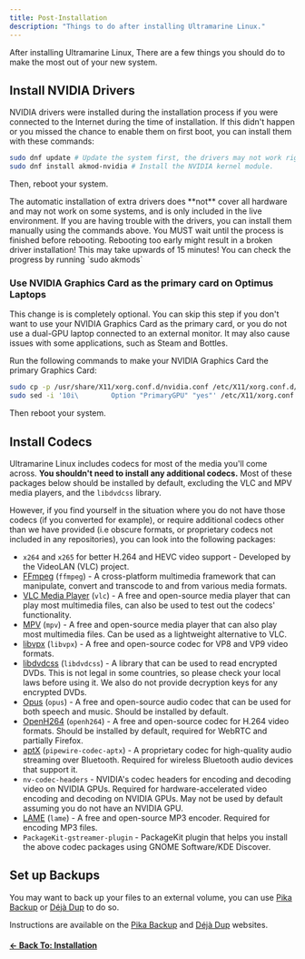 ```yaml
---
title: Post-Installation
description: "Things to do after installing Ultramarine Linux."
---
```



After installing Ultramarine Linux, There are a few things you should do to make the most out of your new system.

## Install NVIDIA Drivers

NVIDIA drivers were installed during the installation process
if you were connected to the Internet during the time of installation.
If this didn't happen or you missed the chance to enable them on first boot, you can install them with these commands:

```bash
sudo dnf update # Update the system first, the drivers may not work right if you don't.
sudo dnf install akmod-nvidia # Install the NVIDIA kernel module.
```

Then, reboot your system.


<Alert type="info">
  The automatic installation of extra drivers does **not** cover all hardware and may not work on some systems, and is only included
  in the live environment. If you are having trouble with the drivers, you can install them manually
  using the commands above. 
</Alert>

<Alert type="warning">
  You MUST wait until the process is finished before rebooting. Rebooting too
  early might result in a broken driver installation! This may take upwards of 15
  minutes! You can check the progress by running `sudo akmods`
</Alert>

### Use NVIDIA Graphics Card as the primary card on Optimus Laptops

This change is is completely optional. You can skip this step if you don't
want to use your NVIDIA Graphics Card as the primary card, or you do not use a
dual-GPU laptop connected to an external monitor. It may also cause issues
with some applications, such as Steam and Bottles.

Run the following commands to make your NVIDIA Graphics Card the primary Graphics Card:

```bash
sudo cp -p /usr/share/X11/xorg.conf.d/nvidia.conf /etc/X11/xorg.conf.d/nvidia.conf
sudo sed -i '10i\        Option "PrimaryGPU" "yes"' /etc/X11/xorg.conf.d/nvidia.conf # Add PrimaryGPU = yes to the 10th line of the file.
```

Then reboot your system.

## Install Codecs

Ultramarine Linux includes codecs for most of the media you'll come across. **You shouldn't need to install any additional codecs.** Most of these packages below should be installed by default, excluding
the VLC and MPV media players, and the `libdvdcss` library.

However, if you find yourself in the situation where you do not have those codecs (if you converted for example), or require additional codecs other than we have provided (i.e obscure formats, or proprietary codecs not included in any repositories), you can look into the following packages:

- `x264` and `x265` for better H.264 and HEVC video support - Developed by the VideoLAN (VLC) project.
- [FFmpeg](https://ffmpeg.org/) (`ffmpeg`) - A cross-platform multimedia framework that can manipulate, convert and transcode to and from various media formats.
- [VLC Media Player](https://www.videolan.org/vlc/) (`vlc`) - A free and open-source media player that can play most multimedia files, can also be used to test out the codecs' functionality.
- [MPV](https://mpv.io/) (`mpv`) - A free and open-source media player that can also play most multimedia files. Can be used as a lightweight alternative to VLC.
- [libvpx](https://www.webmproject.org/) (`libvpx`) - A free and open-source codec for VP8 and VP9 video formats.
- [libdvdcss](https://www.videolan.org/developers/libdvdcss.html) (`libdvdcss`) - A library that can be used to read encrypted DVDs. This is not legal in some countries, so please check your local laws before using it. We also do not provide decryption keys for any encrypted DVDs.
- [Opus](https://opus-codec.org/) (`opus`) - A free and open-source audio codec that can be used for both speech and music. Should be installed by default.
- [OpenH264](https://www.openh264.org/) (`openh264`) - A free and open-source codec for H.264 video formats. Should be installed by default, required for WebRTC and partially Firefox.
- [aptX](https://www.aptx.com/) (`pipewire-codec-aptx`) - A proprietary codec for high-quality audio streaming over Bluetooth. Required for wireless Bluetooth audio devices that support it.
- `nv-codec-headers` - NVIDIA's codec headers for encoding and decoding video on NVIDIA GPUs. Required for hardware-accelerated video encoding and decoding on NVIDIA GPUs. May not be used by default assuming you do not have an NVIDIA GPU.
- [LAME](https://lame.sourceforge.io/) (`lame`) - A free and open-source MP3 encoder. Required for encoding MP3 files.
- `PackageKit-gstreamer-plugin` - PackageKit plugin that helps you install the above codec packages using GNOME Software/KDE Discover.

## Set up Backups

You may want to back up your files to an external volume, you can use [Pika Backup] or [Déjà Dup] to do so.

Instructions are available on the [Pika Backup] and [Déjà Dup] websites.

[Déjà Dup]: https://wiki.gnome.org/Apps/DejaDup
[Pika Backup]: https://apps.gnome.org/PikaBackup/

#### [← Back To: Installation](/en/installation/installation)

